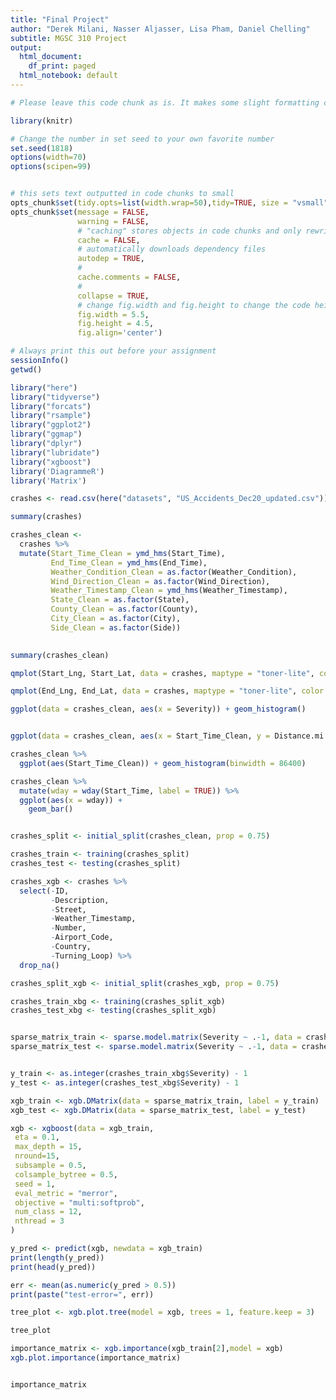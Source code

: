 ```yaml
---
title: "Final Project"
author: "Derek Milani, Nasser Aljasser, Lisa Pham, Daniel Chelling"
subtitle: MGSC 310 Project 
output:
  html_document:
    df_print: paged
  html_notebook: default
---
```



```r

# Please leave this code chunk as is. It makes some slight formatting changes to alter the output to be more aesthetically pleasing. 

library(knitr)

# Change the number in set seed to your own favorite number
set.seed(1818)
options(width=70)
options(scipen=99)


# this sets text outputted in code chunks to small
opts_chunk$set(tidy.opts=list(width.wrap=50),tidy=TRUE, size = "vsmall")  
opts_chunk$set(message = FALSE,                                          
               warning = FALSE,
               # "caching" stores objects in code chunks and only rewrites if you change things
               cache = FALSE,                               
               # automatically downloads dependency files
               autodep = TRUE,
               # 
               cache.comments = FALSE,
               # 
               collapse = TRUE,
               # change fig.width and fig.height to change the code height and width by default
               fig.width = 5.5,  
               fig.height = 4.5,
               fig.align='center')


```

```r

# Always print this out before your assignment
sessionInfo()
getwd()

```


<!-- ### start answering your problem set here -->
<!-- You may export your homework in either html or pdf, with the former usually being easier. 
     To export or compile your Rmd file: click above on 'Knit' then 'Knit to HTML' -->
<!-- Be sure to submit both your .Rmd file and the compiled .html or .pdf file for full credit -->


```r

library("here")
library("tidyverse")
library("forcats")
library("rsample")
library("ggplot2")
library("ggmap")
library("dplyr")
library("lubridate")
library("xgboost")
library('DiagrammeR')
library('Matrix')

```



```r

crashes <- read.csv(here("datasets", "US_Accidents_Dec20_updated.csv"))


```

```r

summary(crashes)


```

```r


crashes_clean <-
  crashes %>% 
  mutate(Start_Time_Clean = ymd_hms(Start_Time),
         End_Time_Clean = ymd_hms(End_Time),
         Weather_Condition_Clean = as.factor(Weather_Condition),
         Wind_Direction_Clean = as.factor(Wind_Direction),
         Weather_Timestamp_Clean = ymd_hms(Weather_Timestamp),
         State_Clean = as.factor(State),
         County_Clean = as.factor(County),
         City_Clean = as.factor(City),
         Side_Clean = as.factor(Side))
  

summary(crashes_clean)


```


```r

qmplot(Start_Lng, Start_Lat, data = crashes, maptype = "toner-lite", color = factor(Severity))

qmplot(End_Lng, End_Lat, data = crashes, maptype = "toner-lite", color = factor(Severity))


```

```r

ggplot(data = crashes_clean, aes(x = Severity)) + geom_histogram()



```

```r

ggplot(data = crashes_clean, aes(x = Start_Time_Clean, y = Distance.mi.)) + geom_line()


```

```r

crashes_clean %>% 
  ggplot(aes(Start_Time_Clean)) + geom_histogram(binwidth = 86400)

```

```r

crashes_clean %>% 
  mutate(wday = wday(Start_Time, label = TRUE)) %>% 
  ggplot(aes(x = wday)) +
    geom_bar()



```



```r

crashes_split <- initial_split(crashes_clean, prop = 0.75)

crashes_train <- training(crashes_split)
crashes_test <- testing(crashes_split)


```

```r

crashes_xgb <- crashes %>% 
  select(-ID,
         -Description,
         -Street,
         -Weather_Timestamp,
         -Number,
         -Airport_Code,
         -Country,
         -Turning_Loop) %>% 
  drop_na()

crashes_split_xgb <- initial_split(crashes_xgb, prop = 0.75)

crashes_train_xbg <- training(crashes_split_xgb)
crashes_test_xbg <- testing(crashes_split_xgb)


sparse_matrix_train <- sparse.model.matrix(Severity ~ .-1, data = crashes_train_xbg)
sparse_matrix_test <- sparse.model.matrix(Severity ~ .-1, data = crashes_test_xbg)


y_train <- as.integer(crashes_train_xbg$Severity) - 1
y_test <- as.integer(crashes_test_xbg$Severity) - 1

xgb_train <- xgb.DMatrix(data = sparse_matrix_train, label = y_train)
xgb_test <- xgb.DMatrix(data = sparse_matrix_test, label = y_test)


```

```r

xgb <- xgboost(data = xgb_train,
 eta = 0.1,
 max_depth = 15, 
 nround=15, 
 subsample = 0.5,
 colsample_bytree = 0.5,
 seed = 1,
 eval_metric = "merror",
 objective = "multi:softprob",
 num_class = 12,
 nthread = 3
)

```



```r

y_pred <- predict(xgb, newdata = xgb_train)
print(length(y_pred))
print(head(y_pred))

```

```r

err <- mean(as.numeric(y_pred > 0.5))
print(paste("test-error=", err))


```

```r


tree_plot <- xgb.plot.tree(model = xgb, trees = 1, feature.keep = 3)

tree_plot


```
```r

importance_matrix <- xgb.importance(xgb_train[2],model = xgb)
xgb.plot.importance(importance_matrix)


importance_matrix
```